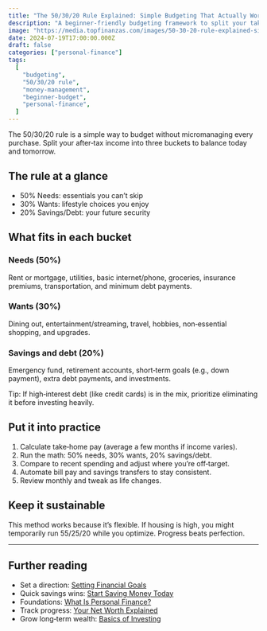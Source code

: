 ```yaml
---
title: "The 50/30/20 Rule Explained: Simple Budgeting That Actually Works"
description: "A beginner-friendly budgeting framework to split your take-home pay into needs, wants, and future you—no spreadsheets required."
image: "https://media.topfinanzas.com/images/50-30-20-rule-explained-simple-budgeting-that-actually-works.webp"
date: 2024-07-19T17:00:00.000Z
draft: false
categories: ["personal-finance"]
tags:
  [
    "budgeting",
    "50/30/20 rule",
    "money-management",
    "beginner-budget",
    "personal-finance",
  ]
---
```


The 50/30/20 rule is a simple way to budget without micromanaging every purchase. Split your after‑tax income into three buckets to balance today and tomorrow.

## The rule at a glance

- 50% Needs: essentials you can’t skip
- 30% Wants: lifestyle choices you enjoy
- 20% Savings/Debt: your future security

## What fits in each bucket

### Needs (50%)

Rent or mortgage, utilities, basic internet/phone, groceries, insurance premiums, transportation, and minimum debt payments.

### Wants (30%)

Dining out, entertainment/streaming, travel, hobbies, non‑essential shopping, and upgrades.

### Savings and debt (20%)

Emergency fund, retirement accounts, short‑term goals (e.g., down payment), extra debt payments, and investments.

Tip: If high‑interest debt (like credit cards) is in the mix, prioritize eliminating it before investing heavily.

## Put it into practice

1. Calculate take‑home pay (average a few months if income varies).
2. Run the math: 50% needs, 30% wants, 20% savings/debt.
3. Compare to recent spending and adjust where you’re off‑target.
4. Automate bill pay and savings transfers to stay consistent.
5. Review monthly and tweak as life changes.

<AdZone id="us_site_4" />

## Keep it sustainable

This method works because it’s flexible. If housing is high, you might temporarily run 55/25/20 while you optimize. Progress beats perfection.

---

## Further reading

- Set a direction: [Setting Financial Goals](/personal-finance/setting-financial-goals-a-beginners-guide-to-planning-your-future)
- Quick savings wins: [Start Saving Money Today](/personal-finance/simple-ways-to-start-saving-money-today-even-on-a-tight-budget)
- Foundations: [What Is Personal Finance?](/personal-finance/what-is-personal-finance-and-why-does-it-matter)
- Track progress: [Your Net Worth Explained](/personal-finance/your-net-worth-explained-what-it-is-and-how-to-calculate-it)
- Grow long‑term wealth: [Basics of Investing](/personal-finance/the-basics-of-investing-how-to-get-started-without-being-an-expert)
